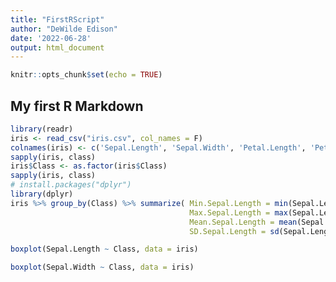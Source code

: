 ```yaml
---
title: "FirstRScript"
author: "DeWilde Edison"
date: '2022-06-28'
output: html_document
---
```


```r
knitr::opts_chunk$set(echo = TRUE)
```

## My first R Markdown

```r
library(readr)
iris <- read_csv("iris.csv", col_names = F)
colnames(iris) <- c('Sepal.Length', 'Sepal.Width', 'Petal.Length', 'Petal.Width', 'Class')
sapply(iris, class)
iris$Class <- as.factor(iris$Class)
sapply(iris, class)
# install.packages("dplyr")
library(dplyr)
iris %>% group_by(Class) %>% summarize( Min.Sepal.Length = min(Sepal.Length, na.rm=T),
                                        Max.Sepal.Length = max(Sepal.Length, na.rm=T),
                                        Mean.Sepal.Length = mean(Sepal.Length, na.rm=T),
                                        SD.Sepal.Length = sd(Sepal.Length, na.rm=T))  %>% as.data.frame()
```

```r
boxplot(Sepal.Length ~ Class, data = iris)
```

```r
boxplot(Sepal.Width ~ Class, data = iris)
```